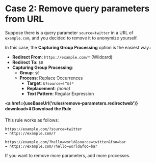 
# Case 2: Remove query parameters from URL

Suppose there is a query parameter `source=twitter` in a URL of `example.com`, and you decided to remove it to anonymize yourself.

In this case, the **Capturing Group Processing** option is the easiest way.:

* **Redirect From**: `https://example.com/*` (Wildcard)
* **Redirect To**: `$0`
* **Capturing Group Processing**:
    * **Group**: `$0`
    * **Process**: Replace Occurrences
        * **Target**: `&?source=[^&]*`
        * **Replacement**: *(none)*
        * **Text Pattern**: Regular Expression

**<a href={useBaseUrl('rules/remove-parameters.redirectweb')} download>⬇️ Download the Rule</a>**

This rule works as follows:

```
https://example.com/?source=twitter
➡️ https://example.com/?
```

```
https://example.com/?hello=world&source=twitter&foo=bar
➡️ https://example.com/?hello=world&foo=bar
```

If you want to remove more parameters, add more processes.
